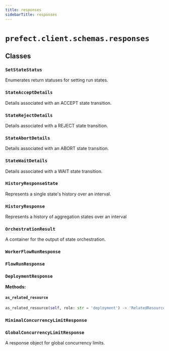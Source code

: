 ```yaml
---
title: responses
sidebarTitle: responses
---
```


# `prefect.client.schemas.responses`

## Classes

### `SetStateStatus` <sup><a href="https://github.com/prefecthq/prefect/blob/main/src/prefect/client/schemas/responses.py#L21" target="_blank"><Icon icon="github" size="14" /></a></sup>


Enumerates return statuses for setting run states.


### `StateAcceptDetails` <sup><a href="https://github.com/prefecthq/prefect/blob/main/src/prefect/client/schemas/responses.py#L30" target="_blank"><Icon icon="github" size="14" /></a></sup>


Details associated with an ACCEPT state transition.


### `StateRejectDetails` <sup><a href="https://github.com/prefecthq/prefect/blob/main/src/prefect/client/schemas/responses.py#L42" target="_blank"><Icon icon="github" size="14" /></a></sup>


Details associated with a REJECT state transition.


### `StateAbortDetails` <sup><a href="https://github.com/prefecthq/prefect/blob/main/src/prefect/client/schemas/responses.py#L57" target="_blank"><Icon icon="github" size="14" /></a></sup>


Details associated with an ABORT state transition.


### `StateWaitDetails` <sup><a href="https://github.com/prefecthq/prefect/blob/main/src/prefect/client/schemas/responses.py#L72" target="_blank"><Icon icon="github" size="14" /></a></sup>


Details associated with a WAIT state transition.


### `HistoryResponseState` <sup><a href="https://github.com/prefecthq/prefect/blob/main/src/prefect/client/schemas/responses.py#L94" target="_blank"><Icon icon="github" size="14" /></a></sup>


Represents a single state's history over an interval.


### `HistoryResponse` <sup><a href="https://github.com/prefecthq/prefect/blob/main/src/prefect/client/schemas/responses.py#L116" target="_blank"><Icon icon="github" size="14" /></a></sup>


Represents a history of aggregation states over an interval


### `OrchestrationResult` <sup><a href="https://github.com/prefecthq/prefect/blob/main/src/prefect/client/schemas/responses.py#L135" target="_blank"><Icon icon="github" size="14" /></a></sup>


A container for the output of state orchestration.


### `WorkerFlowRunResponse` <sup><a href="https://github.com/prefecthq/prefect/blob/main/src/prefect/client/schemas/responses.py#L145" target="_blank"><Icon icon="github" size="14" /></a></sup>

### `FlowRunResponse` <sup><a href="https://github.com/prefecthq/prefect/blob/main/src/prefect/client/schemas/responses.py#L153" target="_blank"><Icon icon="github" size="14" /></a></sup>

### `DeploymentResponse` <sup><a href="https://github.com/prefecthq/prefect/blob/main/src/prefect/client/schemas/responses.py#L309" target="_blank"><Icon icon="github" size="14" /></a></sup>

**Methods:**

#### `as_related_resource` <sup><a href="https://github.com/prefecthq/prefect/blob/main/src/prefect/client/schemas/responses.py#L446" target="_blank"><Icon icon="github" size="14" /></a></sup>

```python
as_related_resource(self, role: str = 'deployment') -> 'RelatedResource'
```

### `MinimalConcurrencyLimitResponse` <sup><a href="https://github.com/prefecthq/prefect/blob/main/src/prefect/client/schemas/responses.py#L472" target="_blank"><Icon icon="github" size="14" /></a></sup>

### `GlobalConcurrencyLimitResponse` <sup><a href="https://github.com/prefecthq/prefect/blob/main/src/prefect/client/schemas/responses.py#L480" target="_blank"><Icon icon="github" size="14" /></a></sup>


A response object for global concurrency limits.

